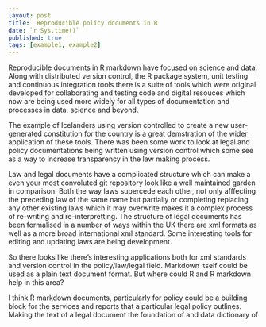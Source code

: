 ```yaml
---
layout: post
title:  Reproducible policy documents in R
date: `r Sys.time()`
published: true
tags: [example1, example2]
---
```



Reproducible documents in R markdown have focused on science and data. Along with distributed version control, the R package system, unit testing and continuous integration tools there is a suite of tools which were original developed for collaborating and testing code and digital resouces which now are being used more widely for all types of documentation and processes in data, science and beyond.

The example of Icelanders using version controlled to create a new user-generated constitution for the country is a great demstration of the wider application of these tools. There was been some work to look at legal and policy documentations being written using version control which some see as a way to increase transparency in the law making process.

Law and legal documents have a complicated structure which can make a even your most convoluted git repository look like a well maintained garden in comparison. Both the way laws supercede each other, not only afffecting the preceding law of the same name but partially or completing replacing any other existing laws which it may overwrite makes it a complex process of re-writing and re-interpretting. The structure of legal documents has been formalised in a number of ways within the UK there are xml formats as well as a more broad international xml standard. Some interesting tools for editing and updating laws are being development.

So there looks like there’s interesting applications both for xml standards and version control in the policy/law/legal field. Markdown itself could be used as a plain text document format. But where could R and R markdown help in this area?

I think R markdown documents, particularly for policy could be a building block for the services and reports that a particular legal policy outlines. Making the text of a legal document the foundation of and data dictionary of
